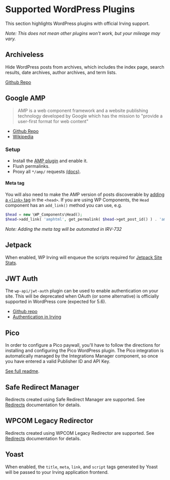 <Meta title="Integrations|Supported WordPress Plugins" />

# Supported WordPress Plugins
This section highlights WordPress plugins with official Irving support.

_Note: This does not mean other plugins won't work, but your mileage may vary._

## Archiveless
Hide WordPress posts from archives, which includes the index page, search results, date archives, author archives, and term lists.

[Github Repo](https://github.com/alleyinteractive/archiveless)

## Google AMP
> AMP is a web component framework and a website publishing technology developed by Google which has the mission to "provide a user-first format for web content"

* [Github Repo](https://wordpress.org/plugins/amp/)
* [Wikipedia](https://en.wikipedia.org/wiki/Accelerated_Mobile_Pages)

### Setup
* Install the [AMP plugin](https://wordpress.org/plugins/amp) and enable it.
* Flush permalinks.
* Proxy all `*/amp/` requests [(docs)](?path=/docs/features-proxies--page).

#### Meta tag
You will also need to make the AMP version of posts discoverable by [adding a `<link>` tag](https://amp.dev/documentation/guides-and-tutorials/optimize-and-measure/discovery) in the `<head>`. If you are using WP Components, the `Head` component has an `add_link()` method you can use, e.g.

```php
$head = new \WP_Components\Head();
$head->add_link( 'amphtml', get_permalink( $head->get_post_id() ) . 'amp/' );
```

_Note: Adding the meta tag will be automated in IRV-732_


## Jetpack
When enabled, WP Irving will enqueue the scripts required for [Jetpack Site Stats](https://jetpack.com/features/traffic/site-stats/).


## JWT Auth
The `wp-api/jwt-auth` plugin can be used to enable authentication on your site. This will be deprecated when OAuth (or some alternative) is officially supported in WordPress core (expected for 5.6).

* [Github repo](https://github.com/WP-API/jwt-auth)
* [Authentication in Irving](?path=/docs/features-authentication--page)


## Pico
In order to configure a Pico paywall, you'll have to follow the directions for installing and configuring the Pico WordPress plugin. The Pico integration is automatically managed by the Integrations Manager component, so once you have entered a valid Publisher ID and API Key.

[See full readme](https://github.com/alleyinteractive/irving/tree/master/packages/integrations/components/pico).

## Safe Redirect Manager
Redirects created using Safe Redirect Manager are supported. See [Redirects](?path=/docs/features-redirects--page) documentation for details.

## WPCOM Legacy Redirector
Redirects created using WPCOM Legacy Redirector are supported. See [Redirects](?path=/docs/features-redirects--page) documentation for details.

## Yoast
When enabled, the `title`, `meta`, `link`, and `script` tags generated by Yoast will be passed to your Irving application frontend.
